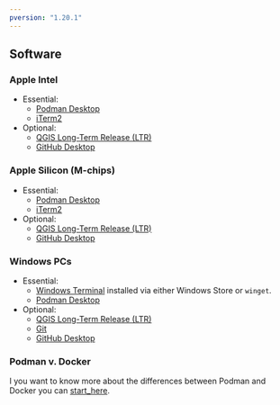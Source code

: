 ```yaml
---
pversion: "1.20.1"
---
```

## Software

::: {.panel-tabset}

### Apple Intel

- Essential:
  - [Podman Desktop](https://podman-desktop.io/downloads)
  - [iTerm2](https://iterm2.com/downloads/stable/iTerm2-3_5_14.zip)
- Optional:
  - [QGIS Long-Term Release (LTR)](https://qgis.org/downloads/macos/qgis-macos-ltr.dmg) 
  - [GitHub Desktop](https://central.github.com/deployments/desktop/desktop/latest/darwin)

### Apple Silicon (M-chips)

- Essential: 
  - [Podman Desktop](https://podman-desktop.io/downloads)
  - [iTerm2](https://iterm2.com/downloads/stable/iTerm2-3_5_14.zip)
- Optional:
  - [QGIS Long-Term Release (LTR)](https://qgis.org/downloads/macos/qgis-macos-ltr.dmg) 
  - [GitHub Desktop](https://central.github.com/deployments/desktop/desktop/latest/darwin-arm64)

### Windows PCs

- Essential:
  - [Windows Terminal](https://github.com/containers/podman/blob/main/docs/tutorials/podman-for-windows.md#prerequisites) installed via either Windows Store or `winget`.
  - [Podman Desktop](https://podman-desktop.io/downloads)
- Optional:
  - [QGIS Long-Term Release (LTR)](https://qgis.org/downloads/QGIS-OSGeo4W-3.34.10-1.msi)
  - [Git](https://git-scm.com/download/win)
  - [GitHub Desktop](https://central.github.com/deployments/desktop/desktop/latest/win32)

:::

::: {.callout-tip}
### Podman v. Docker

I you want to know more about the differences between Podman and Docker you can [start_here](./docker_vs_podman.qmd).

:::
